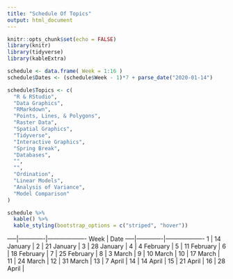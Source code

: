```yaml
---
title: "Schedule Of Topics"
output: html_document
---
```


```r
knitr::opts_chunk$set(echo = FALSE)
library(knitr)
library(tidyverse)
library(kableExtra)
```



```r
schedule <- data.frame( Week = 1:16 )
schedule$Dates <- (schedule$Week - 1)*7 + parse_date("2020-01-14")

schedule$Topics <- c(
  "R & RStudio",
  "Data Graphics",
  "RMarkdown",
  "Points, Lines, & Polygons",
  "Raster Data",
  "Spatial Graphics",
  "Tidyverse",
  "Interactive Graphics",
  "Spring Break",
  "Databases",
  "",
  "",
  "Ordination",
  "Linear Models",
  "Analysis of Variance",
  "Model Comparison" 
)

schedule %>%
  kable() %>%
  kable_styling(bootstrap_options = c("striped", "hover"))

```







-----|-------------|-------------------
Week | Date
-----|-------------|-------------------
1    | 14 January  |
2    | 21 January  |
3    | 28 January  |
4    | 4 February  |
5    | 11 February |
6    | 18 February |
7    | 25 February |
8    | 3 March     |
9    | 10 March    |
10   | 17 March    |
11   | 24 March    |
12   | 31 March    |
13   | 7 April     |
14   | 14 April    |
15   | 21 April    |
16   | 28 April    |

